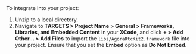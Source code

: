 <PlatformWrapper platform="ios">
To integrate <Vpd k="SDK" /> into your project:

1. Unzip [<Vg k="VSDK" />](../reference/downloads) to a local directory.
2. Navigate to **TARGETS > Project Name > General > Frameworks, Libraries, and Embedded Content** in your **XCode**, and click **+ > Add Other... > Add Files** to import the `libs/AgoraRtcKit2.framework` file into your project. Ensure that you set the **Embed** option as **Do Not Embed**.
  
</PlatformWrapper>

